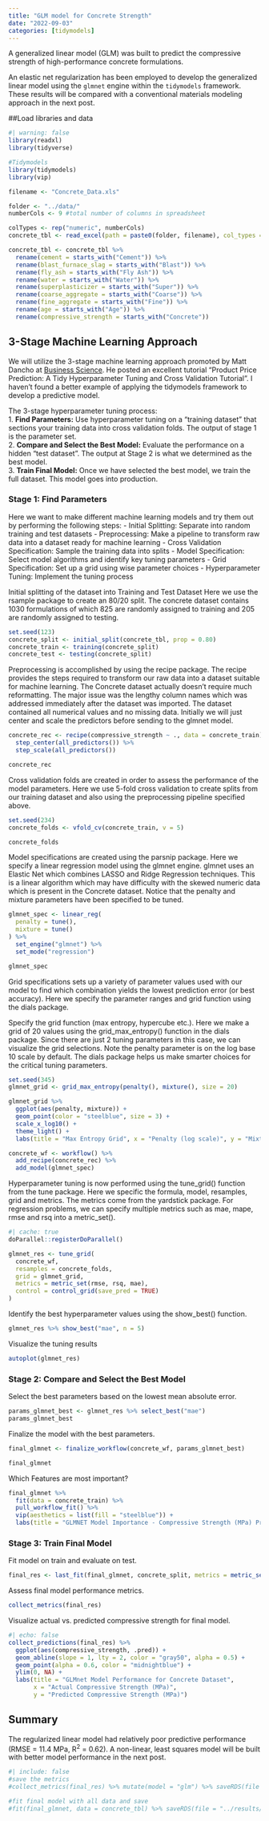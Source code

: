 ```yaml
---
title: "GLM model for Concrete Strength"
date: "2022-09-03"
categories: [tidymodels]
---
```


A generalized linear model (GLM) was built to predict the compressive strength of high-performance concrete formulations.

An elastic net regularization has been employed to develop the generalized linear model using the ```glmnet``` engine within the ```tidymodels``` framework.  These results will be compared with a conventional materials modeling approach in the next post.

##Load libraries and data
```r
#| warning: false
library(readxl)
library(tidyverse)

#Tidymodels
library(tidymodels)
library(vip)
```

```r
filename <- "Concrete_Data.xls"

folder <- "../data/"
numberCols <- 9 #total number of columns in spreadsheet

colTypes <- rep("numeric", numberCols)
concrete_tbl <- read_excel(path = paste0(folder, filename), col_types = colTypes)

concrete_tbl <- concrete_tbl %>%
  rename(cement = starts_with("Cement")) %>%
  rename(blast_furnace_slag = starts_with("Blast")) %>%
  rename(fly_ash = starts_with("Fly Ash")) %>%
  rename(water = starts_with("Water")) %>%
  rename(superplasticizer = starts_with("Super")) %>%
  rename(coarse_aggregate = starts_with("Coarse")) %>%
  rename(fine_aggregate = starts_with("Fine")) %>%
  rename(age = starts_with("Age")) %>%
  rename(compressive_strength = starts_with("Concrete"))
```

## 3-Stage Machine Learning Approach
We will utilize the 3-stage machine learning approach promoted by Matt Dancho at [Business Science](https://www.business-science.io).  He posted an excellent tutorial "Product Price Prediction: A Tidy Hyperparameter Tuning and Cross Validation Tutorial".  I haven't found a better example of applying the tidymodels framework to develop a predictive model.

The 3-stage hyperparameter tuning process:  
1. **Find Parameters:** Use hyperparameter tuning on a "training dataset" that sections your training data into cross validation folds.  The output of stage 1 is the parameter set.  
2. **Compare and Select the Best Model:** Evaluate the performance on a hidden "test dataset".  The output at Stage 2 is what we determined as the best model.  
3. **Train Final Model:** Once we have selected the best model, we train the full dataset.  This model goes into production.  

### Stage 1: Find Parameters
Here we want to make different machine learning models and try them out by performing the following steps:
- Initial Splitting: Separate into random training and test datasets
- Preprocessing: Make a pipeline to transform raw data into a dataset ready for machine learning
- Cross Validation Specification: Sample the training data into splits
- Model Specification: Select model algorithms and identify key tuning parameters
- Grid Specification: Set up a grid using wise parameter choices
- Hyperparameter Tuning: Implement the tuning process

Initial splitting of the dataset into Training and Test Dataset  Here we use the rsample package to create an 80/20 split.  The concrete dataset contains 1030 formulations of which 825 are randomly assigned to training and 205 are randomly assigned to testing.
```r
set.seed(123)
concrete_split <- initial_split(concrete_tbl, prop = 0.80)
concrete_train <- training(concrete_split)
concrete_test <- testing(concrete_split)
```

Preprocessing is accomplished by using the recipe package.  The recipe provides the steps required to transform our raw data into a dataset suitable for machine learning.  The Concrete dataset actually doesn't require much reformatting.  The major issue was the lengthy column names which was addressed immediately after the dataset was imported.  The dataset contained all numerical values and no missing data.  Initially we will just center and scale the predictors before sending to the glmnet model.
```r
concrete_rec <- recipe(compressive_strength ~ ., data = concrete_train) %>%
  step_center(all_predictors()) %>%
  step_scale(all_predictors())

concrete_rec
```

Cross validation folds are created in order to assess the performance of the model parameters.  Here we use 5-fold cross validation to create splits from our training dataset and also using the preprocessing pipeline specified above.
```r
set.seed(234)
concrete_folds <- vfold_cv(concrete_train, v = 5)

concrete_folds
```

Model specifications are created using the parsnip package.  Here we specify a linear regression model using the glmnet engine.  glmnet uses an Elastic Net which combines LASSO and Ridge Regression techniques.  This is a linear algorithm which may have difficulty with the skewed numeric data which is present in the Concrete dataset.  Notice that the penalty and mixture parameters have been specified to be tuned.
```r
glmnet_spec <- linear_reg(
  penalty = tune(),
  mixture = tune()
) %>%
  set_engine("glmnet") %>%
  set_mode("regression")

glmnet_spec
```

Grid specifications sets up a variety of parameter values used with our model to find which combination yields the lowest prediction error (or best accuracy).  Here we specify the parameter ranges and grid function using the dials package.

Specify the grid function (max entropy, hypercube etc.).  Here we make a grid of 20 values using the grid_max_entropy() function in the dials package.  Since there are just 2 tuning parameters in this case, we can visualize the grid selections.  Note the penalty parameter is on the log base 10 scale by default.  The dials package helps us make smarter choices for the critical tuning parameters.
```r
set.seed(345)
glmnet_grid <- grid_max_entropy(penalty(), mixture(), size = 20)

glmnet_grid %>%
  ggplot(aes(penalty, mixture)) +
  geom_point(color = "steelblue", size = 3) +
  scale_x_log10() +
  theme_light() +
  labs(title = "Max Entropy Grid", x = "Penalty (log scale)", y = "Mixture")
```

```r
concrete_wf <- workflow() %>%
  add_recipe(concrete_rec) %>%
  add_model(glmnet_spec)
```

Hyperparameter tuning is now performed using the tune_grid() function from the tune package.  Here we specific the formula, model, resamples, grid and metrics.  The metrics come from the yardstick package. For regression problems, we can specify multiple metrics such as mae, mape, rmse and rsq into a metric_set().

```r
#| cache: true
doParallel::registerDoParallel()

glmnet_res <- tune_grid(
  concrete_wf,
  resamples = concrete_folds,
  grid = glmnet_grid,
  metrics = metric_set(rmse, rsq, mae),
  control = control_grid(save_pred = TRUE)
)
```

Identify the best hyperparameter values using the show_best() function.
```r
glmnet_res %>% show_best("mae", n = 5)
```

Visualize the tuning results  
```r
autoplot(glmnet_res)
```
### Stage 2: Compare and Select the Best Model

Select the best parameters based on the lowest mean absolute error.
```r
params_glmnet_best <- glmnet_res %>% select_best("mae")
params_glmnet_best
```

Finalize the model with the best parameters.
```r
final_glmnet <- finalize_workflow(concrete_wf, params_glmnet_best)

final_glmnet
```

Which Features are most important?
```r
final_glmnet %>%
  fit(data = concrete_train) %>%
  pull_workflow_fit() %>%
  vip(aesthetics = list(fill = "steelblue")) +
  labs(title = "GLMNET Model Importance - Compressive Strength (MPa) Prediction")
```
### Stage 3: Train Final Model

Fit model on train and evaluate on test.
```r
final_res <- last_fit(final_glmnet, concrete_split, metrics = metric_set(rmse, rsq, mae))
```

Assess final model performance metrics.
```r
collect_metrics(final_res)
```

Visualize actual vs. predicted compressive strength for final model.  
```r
#| echo: false
collect_predictions(final_res) %>%
  ggplot(aes(compressive_strength, .pred)) +
  geom_abline(slope = 1, lty = 2, color = "gray50", alpha = 0.5) +
  geom_point(alpha = 0.6, color = "midnightblue") +
  ylim(0, NA) +
  labs(title = "GLMnet Model Performance for Concrete Dataset", 
       x = "Actual Compressive Strength (MPa)", 
       y = "Predicted Compressive Strength (MPa)")
```
## Summary
The regularized linear model had relatively poor predictive performance (RMSE = 11.4 MPa, R^2^ = 0.62).  A non-linear, least squares model will be built with better model performance in the next post.

```r
#| include: false
#save the metrics
#collect_metrics(final_res) %>% mutate(model = "glm") %>% saveRDS(file = "../results/concrete_glm_metrics.rds")

#fit final model with all data and save
#fit(final_glmnet, data = concrete_tbl) %>% saveRDS(file = "../results/concrete_glm_model.rds")
```



